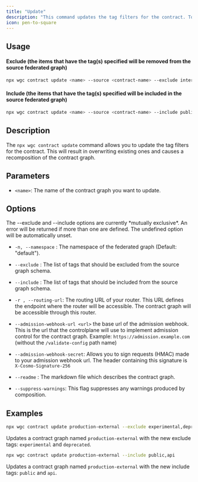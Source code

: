```yaml
---
title: "Update"
description: "This command updates the tag filters for the contract. To update other aspects of the contract graph please use the federated-graph or monograph update commands."
icon: pen-to-square
---
```


## Usage

#### Exclude (the items that have the tag(s) specified will be removed from the source federated graph)

```bash
npx wgc contract update <name> --source <contract-name> --exclude internal
```

#### Include (the items that have the tag(s) specified will be included in the source federated graph)

```bash
npx wgc contract update <name> --source <contract-name> --include public
```

## Description

The `npx wgc contract update` command allows you to update the tag filters for the contract. This will result in overwriting existing ones and causes a recomposition of the contract graph.

## Parameters

* `<name>`: The name of the contract graph you want to update.

## Options

<Note>
  The --exclude and --include options are currently *mutually exclusive*. An error will be returned if more than one are defined. The undefined option will be automatically unset.
</Note>

* `-n, --namespace` : The namespace of the federated graph (Default: "default").

* `--exclude` : The list of tags that should be excluded from the source graph schema.

* `--include` : The list of tags that should be included from the source graph schema.

* `-r , --routing-url`: The routing URL of your router. This URL defines the endpoint where the router will be accessible. The contract graph will be accessible through this router.

* `--admission-webhook-url <url>` the base url of the admission webhook. This is the url that the controlplane will use to implement admission control for the contract graph. Example: `https://admission.example.com` (without the `/validate-config` path name)

* `--admission-webhook-secret`: Allows you to sign requests (HMAC) made to your admission webhook url. The header containing this signature is `X-Cosmo-Signature-256`

* `--readme` : The markdown file which describes the contract graph.

* `--suppress-warnings`: This flag suppresses any warnings produced by composition.

## Examples

```bash
npx wgc contract update production-external --exclude experimental,deprecated
```

Updates a contract graph named `production-external` with the new exclude tags: `experimental` and `deprecated`.

```bash
npx wgc contract update production-external --include public,api
```

Updates a contract graph named `production-external` with the new include tags: `public` and `api`.

